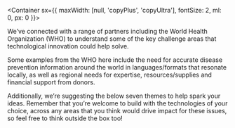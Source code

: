 
<Container sx={{ maxWidth: [null, 'copyPlus', 'copyUltra'], fontSize: 2, ml: 0, px: 0 }}>

We’ve connected with a range of partners including the World Health Organization (WHO) to understand some of the key challenge areas that technological innovation could help solve.

Some examples from the WHO here include the need for accurate disease prevention information around the world in languages/formats that resonate locally, as well as regional needs for expertise, resources/supplies and financial support from donors.

Additionally, we’re suggesting the below seven themes to help spark your ideas. Remember that you’re welcome to build with the technologies of your choice, across any areas that you think would drive impact for these issues, so feel free to think outside the box too!

</Container>
